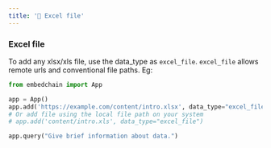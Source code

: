 ---
title: '📄 Excel file'
---

### Excel file

To add any xlsx/xls file, use the data_type as `excel_file`. `excel_file` allows remote urls and conventional file paths. Eg:

```python
from embedchain import App

app = App()
app.add('https://example.com/content/intro.xlsx', data_type="excel_file")
# Or add file using the local file path on your system
# app.add('content/intro.xls', data_type="excel_file")

app.query("Give brief information about data.")
```
